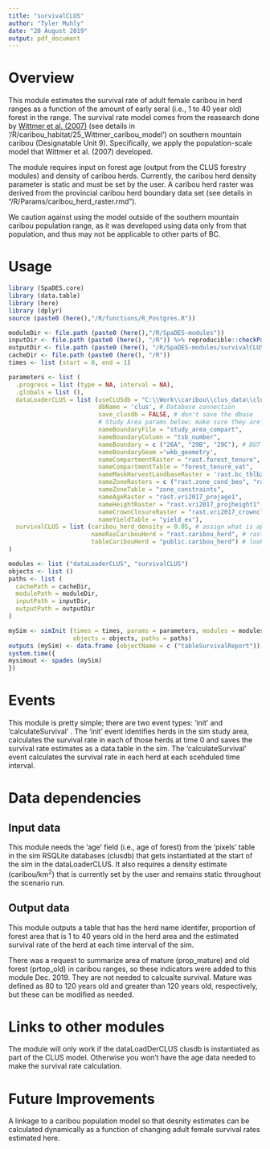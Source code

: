 ```yaml
---
title: "survivalCLUS"
author: "Tyler Muhly"
date: "20 August 2019"
output: pdf_document
---
```


# Overview
This module estimates the survival rate of adult female caribou in herd ranges as a function of the amount of early seral (i.e., 1 to 40 year old) forest in the range. The survival rate model comes from the reasearch done by [Wittmer et al. (2007)](https://besjournals.onlinelibrary.wiley.com/doi/full/10.1111/j.1365-2656.2007.01220.x) (see details in '/R/caribou_habitat/25_Wittmer_caribou_model') on southern mountain caribou (Designatable Unit 9). Specifically, we apply the population-scale model that Wittmer et al. (2007) developed. 

The module requires input on forest age (output from the CLUS forestry modules) and density of caribou herds. Currently, the caribou herd density parameter is static and must be set by the user. A caribou herd raster was derived from the provincial caribou herd boundary data set (see details in "/R/Params/caribou_herd_raster.rmd").

We caution against using the model outside of the southern mountain caribou population range, as it was developed using data only from that population, and thus may not be applicable to other parts of BC. 

# Usage

```r
library (SpaDES.core)
library (data.table)
library (here)
library (dplyr)
source (paste0 (here(),"/R/functions/R_Postgres.R"))

moduleDir <- file.path (paste0 (here(),"/R/SpaDES-modules"))
inputDir <- file.path (paste0 (here(), "/R")) %>% reproducible::checkPath (create = TRUE)
outputDir <- file.path (paste0 (here(), "/R/SpaDES-modules/survivalCLUS/outputs"))
cacheDir <- file.path (paste0 (here(), "/R"))
times <- list (start = 0, end = 1)

parameters <- list (
  .progress = list (type = NA, interval = NA),
  .globals = list (),
  dataLoaderCLUS = list (useCLUSdb = "C:\\Work\\caribou\\clus_data\\clusdb.sqlite", # instantiated dbase
                         dbName = 'clus', # Database connection
                         save_clusdb = FALSE, # don't save the dbase
                         # Study Area params below; make sure they are consistent with other modules
                         nameBoundaryFile = "study_area_compart",
                         nameBoundaryColumn = "tsb_number",
                         nameBoundary = c ("26A", "29B", "29C"), # DU7 
                         nameBoundaryGeom ='wkb_geometry',
                         nameCompartmentRaster = "rast.forest_tenure",
                         nameCompartmentTable = "forest_tenure_vat",
                         nameMaskHarvestLandbaseRaster = 'rast.bc_thlb2018',
                         nameZoneRasters = c ("rast.zone_cond_beo", "rast.zone_cond_vqo",  "rast.zone_cond_uwr", "rast.zone_cond_fsw", "rast.zone_cond_nharv"),
                         nameZoneTable = "zone_constraints",
                         nameAgeRaster = "rast.vri2017_projage1",
                         nameHeightRaster = "rast.vri2017_projheight1",
                         nameCrownClosureRaster = "rast.vri2017_crownclosure",
                         nameYieldTable = "yield_ex"),
  survivalCLUS = list (caribou_herd_density = 0.05, # assign what is appropriate for the herd
                       nameRasCaribouHerd = "rast.caribou_herd", # raster of herd boundaries
                       tableCaribouHerd = "public.caribou_herd") # look-up table of herd names
)

modules <- list ("dataLoaderCLUS", "survivalCLUS")
objects <- list ()
paths <- list (
  cachePath = cacheDir,
  modulePath = moduleDir,
  inputPath = inputDir,
  outputPath = outputDir
)

mySim <- simInit (times = times, params = parameters, modules = modules,
                  objects = objects, paths = paths)
outputs (mySim) <- data.frame (objectName = c ("tableSurvivalReport")) # Consists of survival rate estimates for each herd in the study area at each time step. Gets saved in the 'outputs' folder of the module. 
system.time({
mysimout <- spades (mySim)
})
```

# Events
This module is pretty simple; there are two event types: 'init' and 'calculateSurvival' . The 'init' event identifies herds in the sim study area, calculates the survival rate in each of those herds at time 0 and saves the survival rate estimates as a data.table in the sim. The 'calculateSurvival' event calculates the survival rate in each herd at each scehduled time interval. 

# Data dependencies
## Input data
This module needs the 'age' field (i.e., age of forest) from the 'pixels' table in the sim RSQLite databases (clusdb) that gets instantiated at the start of the sim in the dataLoaderCLUS. It also requires a density estimate (caribou/km^2^) that is currently set by the user and remains static throughout the scenario run.

## Output data
This module outputs a table that has the herd name identifer, proportion of forest area that is 1 to 40 years old in the herd area and the estimated survival rate of the herd at each time interval of the sim.

There was a request to summarize area of mature (prop_mature) and old forest (prtop_old) in caribou ranges, so these indicators were added to this module Dec. 2019. They are not needed to calcualte survival. Mature was defined as 80 to 120 years old and greater than 120 years old, respectively, but these can be modified as needed.  

# Links to other modules
The module will only work if the dataLoadDerCLUS clusdb is instantiated as part of the CLUS model. Otherwise you won't have the age data needed to make the survival rate calculation. 

# Future Improvements
A linkage to a caribou population model so that desnity estimates can be calculated dynamically as a function of changing adult female survival rates estimated here. 
